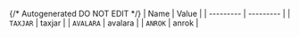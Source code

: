 {/* Autogenerated DO NOT EDIT  */}
| Name      | Value     |
| --------- | --------- |
| `TAXJAR`  | taxjar    |
| `AVALARA` | avalara   |
| `ANROK`   | anrok     |